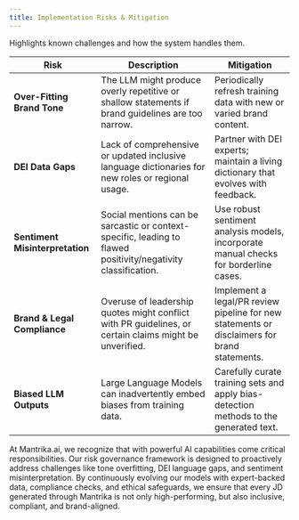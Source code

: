 ```yaml
---
title: Implementation Risks & Mitigation
---
```

Highlights known challenges and how the system handles them.

| **Risk**                        | **Description**                                                                                               | **Mitigation**                                                                                     |
|---------------------------------|---------------------------------------------------------------------------------------------------------------|----------------------------------------------------------------------------------------------------|
| **Over-Fitting Brand Tone**     | The LLM might produce overly repetitive or shallow statements if brand guidelines are too narrow.             | Periodically refresh training data with new or varied brand content.                               |
| **DEI Data Gaps**               | Lack of comprehensive or updated inclusive language dictionaries for new roles or regional usage.             | Partner with DEI experts; maintain a living dictionary that evolves with feedback.                 |
| **Sentiment Misinterpretation** | Social mentions can be sarcastic or context-specific, leading to flawed positivity/negativity classification. | Use robust sentiment analysis models, incorporate manual checks for borderline cases.              |
| **Brand & Legal Compliance**    | Overuse of leadership quotes might conflict with PR guidelines, or certain claims might be unverified.        | Implement a legal/PR review pipeline for new statements or disclaimers for brand statements.       |
| **Biased LLM Outputs**          | Large Language Models can inadvertently embed biases from training data.                                      | Carefully curate training sets and apply bias-detection methods to the generated text.             |

At Mantrika.ai, we recognize that with powerful AI capabilities come critical responsibilities. Our risk governance framework is designed to proactively address challenges like tone overfitting, DEI language gaps, and sentiment misinterpretation. By continuously evolving our models with expert-backed data, compliance checks, and ethical safeguards, we ensure that every JD generated through Mantrika is not only high-performing, but also inclusive, compliant, and brand-aligned.